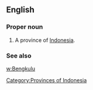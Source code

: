 ==English==

===Proper noun===
{{en-proper noun}}

# A province of [[Indonesia]].

===See also===
[[w:Bengkulu]]
[[Category:Provinces of Indonesia]]